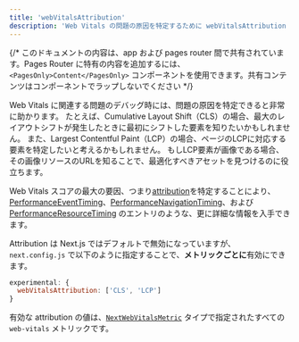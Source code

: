 ```yaml
---
title: 'webVitalsAttribution'
description: 'Web Vitals の問題の原因を特定するために webVitalsAttribution オプションを使用する方法を学びます'
---
```


{/* このドキュメントの内容は、app および pages router 間で共有されています。Pages Router に特有の内容を追加するには、`<PagesOnly>Content</PagesOnly>` コンポーネントを使用できます。共有コンテンツはコンポーネントでラップしないでください */}

Web Vitals に関連する問題のデバッグ時には、問題の原因を特定できると非常に助かります。
たとえば、Cumulative Layout Shift（CLS）の場合、最大のレイアウトシフトが発生したときに最初にシフトした要素を知りたいかもしれません。
また、Largest Contentful Paint（LCP）の場合、ページのLCPに対応する要素を特定したいと考えるかもしれません。
もしLCP要素が画像である場合、その画像リソースのURLを知ることで、最適化すべきアセットを見つけるのに役立ちます。

Web Vitals スコアの最大の要因、つまり[attribution](https://github.com/GoogleChrome/web-vitals/blob/4ca38ae64b8d1e899028c692f94d4c56acfc996c/README.md#attribution)を特定することにより、
[PerformanceEventTiming](https://developer.mozilla.org/docs/Web/API/PerformanceEventTiming)、[PerformanceNavigationTiming](https://developer.mozilla.org/docs/Web/API/PerformanceNavigationTiming)、および [PerformanceResourceTiming](https://developer.mozilla.org/docs/Web/API/PerformanceResourceTiming) のエントリのような、更に詳細な情報を入手できます。

Attribution は Next.js ではデフォルトで無効になっていますが、`next.config.js` で以下のように指定することで、**メトリックごとに**有効にできます。

```js title="next.config.js"
experimental: {
  webVitalsAttribution: ['CLS', 'LCP']
}
```

有効な attribution の値は、[`NextWebVitalsMetric`](https://github.com/vercel/next.js/blob/442378d21dd56d6e769863eb8c2cb521a463a2e0/packages/next/shared/lib/utils.ts#L43) タイプで指定されたすべての `web-vitals` メトリックです。